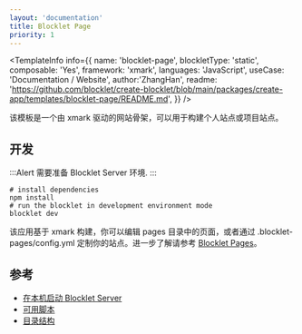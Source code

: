 ```yaml
---
layout: 'documentation'
title: Blocklet Page
priority: 1
---
```


<TemplateCoverImage templateName="blocklet-page" />

<TemplateInfo info={{ 
  name: 'blocklet-page', 
  blockletType: 'static',
  composable: 'Yes',
  framework: 'xmark', 
  languages: 'JavaScript',
  useCase: 'Documentation / Website',
  author:'ZhangHan',
  readme: 'https://github.com/blocklet/create-blocklet/blob/main/packages/create-app/templates/blocklet-page/README.md',
}} />

该模板是一个由 xmark 驱动的网站骨架，可以用于构建个人站点或项目站点。

## 开发

:::Alert
需要准备 Blocklet Server 环境.
:::

```shell
# install dependencies
npm install
# run the blocklet in development environment mode
blocklet dev
```

该应用基于 xmark 构建，你可以编辑 pages 目录中的页面，或者通过 .blocklet-pages/config.yml 定制你的站点。进一步了解请参考 [Blocklet Pages](https://pages.blocklet.io/)。

## 参考

- [在本机启动 Blocklet Server](https://developer.blocklet.io/docs/en/prerequisites/server)
- [可用脚本](/available-scripts)
- [目录结构](/folder-structure)
